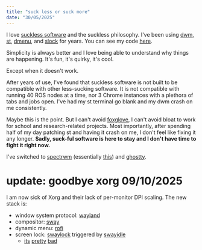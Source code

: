 ```yaml
---
title: "suck less or suck more"
date: "30/05/2025"
---
```


I love [suckless software](https://suckless.org/) and the suckless philosophy. I've been using [dwm](https://dwm.suckless.org/), [st](https://st.suckless.org/), [dmenu](https://dwm.suckless.org/), and [slock](https://tools.suckless.org/slock/) for years. You can see my code [here](https://git.barrettruth.com).

Simplicity is always better and I love being able to understand why things are happening. It's fun, it's quirky, it's cool.

Except when it doesn't work.

After years of use, I've found that suckless software is not built to be compatible with other less-sucking software. It is not compatible with running 40 ROS nodes at a time, nor 3 Chrome instances with a plethora of tabs and jobs open. I've had my st terminal go blank and my dwm crash on me consistently.

Maybe this is the point. But I can't avoid [foxglove](https://wiki.ros.org/FoxgloveStudio), I can't avoid bloat to work for school and research-related projects. Most importantly, after spending half of my day patching st and having it crash on me, I don't feel like fixing it any longer. **Sadly, suck-ful software is here to stay and I don't have time to fight it right now.**

I've switched to [spectrwm](https://github.com/conformal/spectrwm) (essentially [this](https://github.com/conformal/spectrwm)) and [ghostty](https://ghostty.org/).

# update: goodbye xorg <span class="date">09/10/2025</span>

I am now sick of Xorg and their lack of per-monitor DPI scaling. The new stack is:

- window system protocol: [wayland](https://wayland.freedesktop.org/)
- compositor: [sway](https://swaywm.org/)
- dynamic menu: [rofi](https://github.com/davatorium/rofi)
- screen lock: [swaylock](https://github.com/swaywm/swaylock) triggered by [swayidle](https://github.com/swaywm/swayidle)
  - [its](https://github.com/swaywm/swaylock/issues/416) [pretty](https://github.com/swaywm/swayidle/issues/169) [bad](https://github.com/swaywm/swaylock/issues/306)
